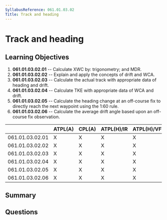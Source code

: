 ```yaml
---
SyllabusReference: 061.01.03.02
Title: Track and heading
---
```


# Track and heading

## Learning Objectives

1.  **061.01.03.02.01** -- Calculate XWC by: trigonometry; and MDR.
2.  **061.01.03.02.02** -- Explain and apply the concepts of drift and WCA.
3.  **061.01.03.02.03** -- Calculate the actual track with appropriate data of
    heading and drift.
4.  **061.01.03.02.04** -- Calculate TKE with appropriate data of WCA and drift.
5.  **061.01.03.02.05** -- Calculate the heading change at an off-course fix to
    directly reach the next waypoint using the 1:60 rule.
6.  **061.01.03.02.06** -- Calculate the average drift angle based upon an
    off-course fix observation.

|                 | ATPL(A) | CPL(A) | ATPL(H)/IR | ATPL(H)/VFR | CPL(H) | IR | CBIR(A) |
| --------------- | ------- | ------ | ---------- | ----------- | ------ | -- | ------- |
| 061.01.03.02.01 | X       | X      | X          | X           | X      |    |         |
| 061.01.03.02.02 | X       | X      | X          | X           | X      |    |         |
| 061.01.03.02.03 | X       | X      | X          | X           | X      |    |         |
| 061.01.03.02.04 | X       | X      | X          | X           | X      |    |         |
| 061.01.03.02.05 | X       | X      | X          | X           | X      |    |         |
| 061.01.03.02.06 | X       | X      | X          | X           | X      |    |         |

## Summary

## Questions
